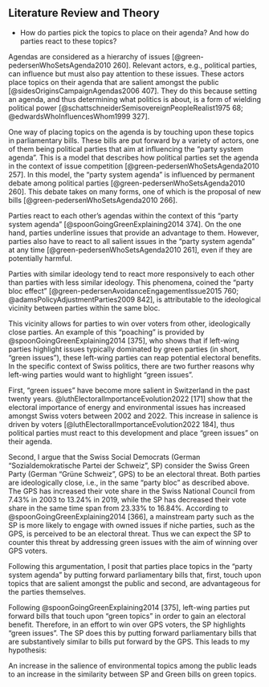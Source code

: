## Literature Review and Theory

- How do parties pick the topics to place on their agenda? And how do parties react to these topics?

Agendas are considered as a hierarchy of issues [@green-pedersenWhoSetsAgenda2010 260]. Relevant actors, e.g., political parties, can influence but must also pay attention to these issues. These actors place topics on their agenda that are salient amongst the public [@sidesOriginsCampaignAgendas2006 407]. They do this because setting an agenda, and thus determining what politics is about, is a form of wielding political power [@schattschneiderSemisovereignPeopleRealist1975 68; @edwardsWhoInfluencesWhom1999 327].

One way of placing topics on the agenda is by touching upon these topics in parliamentary bills. These bills are put forward by a variety of actors, one of them being political parties that aim at influencing the “party system agenda”. This is a model that describes how political parties set the agenda in the context of issue competition [@green-pedersenWhoSetsAgenda2010 257]. In this model, the “party system agenda” is influenced by permanent debate among political parties [@green-pedersenWhoSetsAgenda2010 260]. This debate takes on many forms, one of which is the proposal of new bills [@green-pedersenWhoSetsAgenda2010 266].

Parties react to each other’s agendas within the context of this “party system agenda” [@spoonGoingGreenExplaining2014 374]. On the one hand, parties underline issues that provide an advantage to them. However, parties also have to react to all salient issues in the “party system agenda” at any time [@green-pedersenWhoSetsAgenda2010 261], even if they are potentially harmful.

Parties with similar ideology tend to react more responsively to each other than parties with less similar ideology. This phenomena, coined the “party bloc effect” [@green-pedersenAvoidanceEngagementIssue2015 760; @adamsPolicyAdjustmentParties2009 842], is attributable to the ideological vicinity between parties within the same bloc.

This vicinity allows for parties to win over voters from other, ideologically close parties. An example of this “poaching” is provided by @spoonGoingGreenExplaining2014 [375], who shows that if left-wing parties highlight issues typically dominated by green parties (in short, “green issues”), these left-wing parties can reap potential electoral benefits. In the specific context of Swiss politics, there are two further reasons why left-wing parties would want to highlight “green issues”.

First, “green issues” have become more salient in Switzerland in the past twenty years. @luthElectoralImportanceEvolution2022 [171] show that the electoral importance of energy and environmental issues has increased amongst Swiss voters between 2002 and 2022. This increase in salience is driven by voters [@luthElectoralImportanceEvolution2022 184], thus political parties must react to this development and place “green issues” on their agenda.

Second, I argue that the Swiss Social Democrats (German “Sozialdemokratische Partei der Schweiz”, SP) consider the Swiss Green Party (German “Grüne Schweiz”, GPS) to be an electoral threat. Both parties are ideologically close, i.e., in the same “party bloc” as described above. The GPS has increased their vote share in the Swiss National Council from 7.43% in 2003 to 13.24% in 2019, while the SP has decreased their vote share in the same time span from 23.33% to 16.84%. According to @spoonGoingGreenExplaining2014 [366], a mainstream party such as the SP is more likely to engage with owned issues if niche parties, such as the GPS, is perceived to be an electoral threat. Thus we can expect the SP to counter this threat by addressing green issues with the aim of winning over GPS voters.

Following this argumentation, I posit that parties place topics in the “party system agenda” by putting forward parliamentary bills that, first, touch upon topics that are salient amongst the public and second, are advantageous for the parties themselves.

Following @spoonGoingGreenExplaining2014 [375], left-wing parties put forward bills that touch upon “green topics” in order to gain an electoral benefit. Therefore, in an effort to win over GPS voters, the SP highlights “green issues”. The SP does this by putting forward parliamentary bills that are substantively similar to bills put forward by the GPS. This leads to my hypothesis:

An increase in the salience of environmental topics among the public leads to an increase in the similarity between SP and Green bills on green topics.